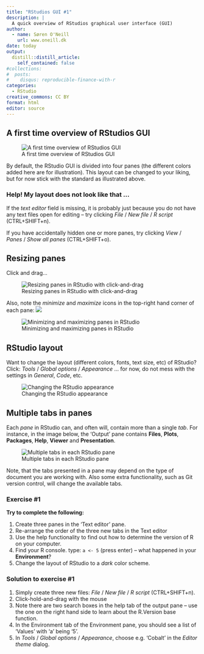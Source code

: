 ```yaml
---
title: "RStudios GUI #1"
description: |
  A quick overview of RStudios graphical user interface (GUI)
author:
  - name: Søren O'Neill
    url: www.oneill.dk
date: today
output:
  distill::distill_article:
    self_contained: false
#collections:
#  posts:
#    disqus: reproducible-finance-with-r
categories:
  - RStudio
creative_commons: CC BY
format: html
editor: source
---
```


## A first time overview of RStudios GUI

![A first time overview of RStudios GUI](gfx/rstudio_panels.png)

By default, the RStudio GUI is divided into four panes (the different colors added here are for illustration). This layout can be changed to your liking, but for now stick with the standard as illustrated above.

::: {.callout-caution collapse="true"}

### Help! My layout does not look like that ... 

If the _text editor_ field is missing, it is probably just because you do not have any text files open for editing -- try clicking _File_ / _New file_ / _R script_ (CTRL+SHIFT+n).

If you have accidentally hidden one or more panes, try clicking _View_ / _Panes_ / _Show all panes_ (CTRL+SHIFT+o).

:::

## Resizing panes

Click and drag...

![Resizing panes in RStudio with click-and-drag](gfx/rstudio_pane_resizing.gif)

Also, note the _minimize_ and _maximize_ icons in the top-right hand corner of each pane: 
![](gfx/pane_min_max.png)

![Minimizing and maximizing panes in RStudio](gfx/rstudio_pane_min_max.gif)


## RStudio layout

Want to change the layout (different colors, fonts, text size, etc) of RStudio? Click: _Tools_ / _Global options_ / _Appearance_ ... for now, do not mess with the settings in _General_, _Code_, etc.

![Changing the RStudio appearance](gfx/rstudio_appearance.gif)

## Multiple tabs in panes

Each _pane_ in RStudio can, and often will, contain more than a single _tab_. For instance, in the image below, the 'Output' pane contains **Files**, **Plots**, **Packages**, **Help**, **Viewer** and **Presentation**.

![Multiple tabs in each RStudio pane](gfx/rstudio_tabs.gif)

Note, that the tabs presented in a pane may depend on the type of document you are working with. Also some extra functionality, such as Git version control, will change the available tabs. 

:::{.callout-note collapse=true}

### Exercise #1

**Try to complete the following:**

1. Create three panes in the 'Text editor' pane.
2. Re-arrange the order of the three new tabs in the Text editor
3. Use the help functionality to find out how to determine the version of R on your computer.
4. Find your R console. type: `a <- 5` (press enter) -- what happened in your **Environment**?
5. Change the layout of RStudio to a _dark_ color scheme.

:::

:::{.callout-note collapse=true}

### Solution to exercise #1

1. Simply create three new files: _File_ / _New file_ / _R script_ (CTRL+SHIFT+n).
2. Click-hold-and-drag with the mouse
3. Note there are two search boxes in the help tab of the output pane -- use the one on the right hand side to learn about the R.Version base function.
4. In the Environment tab of the Environment pane, you should see a list of 'Values' with 'a' being '5'.
5. In _Tools_ / _Global options_ / _Appearance_, choose e.g. 'Cobalt' in the _Editor theme_ dialog.

:::

<script src="https://giscus.app/client.js"
        data-repo="sorenoneill/r4phd"
        data-repo-id="R_kgDOJ9etDQ"
        data-category="Announcements"
        data-category-id="DIC_kwDOJ9etDc4CYApF"
        data-mapping="pathname"
        data-strict="0"
        data-reactions-enabled="0"
        data-emit-metadata="0"
        data-input-position="bottom"
        data-theme="cobalt"
        data-lang="en"
        crossorigin="anonymous"
        async>
</script>



